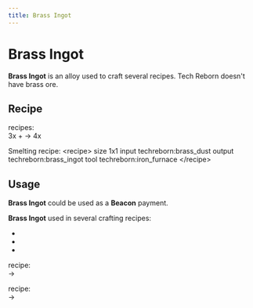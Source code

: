 ```yaml
---
title: Brass Ingot
---
```


<ItemImage file="brass_ingot" alt="Ingots" size="200" />

# Brass Ingot

**Brass Ingot** is an alloy used to craft several recipes. Tech Reborn doesn't have brass ore.

## Recipe

<CraftingTable recipe="input techreborn:brass_nugget techreborn:brass_nugget techreborn:brass_nugget input techreborn:brass_nugget techreborn:brass_nugget techreborn:brass_nugget input techreborn:brass_nugget techreborn:brass_nugget techreborn:brass_nugget output techreborn:brass_ingot"/>
<CraftingTable recipe="input air air air input air techreborn:brass_storage_block air input air air air output techreborn:brass_ingot,9"/>

<McItem slug="techreborn:alloy_smelter" inline={true}/> recipes:  
3x<McItem slug="minecraft:copper_ingot" inline={true}/> + <McItem slug="techreborn:zinc_ingot" inline={true}/> -> 4x <McItem slug="techreborn:brass_ingot" inline={true}/>

Smelting recipe: \<recipe\> size 1x1 input techreborn:brass_dust output techreborn:brass_ingot tool techreborn:iron_furnace \</recipe\>

## Usage

**Brass Ingot** could be used as a **Beacon** payment.

**Brass Ingot** used in several crafting recipes:

- <McItem slug="techreborn:brass_nugget" inline={true}/>
- <McItem slug="techreborn:brass_storage_block" inline={true}/>
- <McItem slug="techreborn:mixed_metal_ingot" inline={true}/>

<McItem slug="techreborn:compressor" inline={true}/> recipe:  
<McItem slug="techreborn:brass_ingot" inline={true}/> -> <McItem slug="techreborn:brass_plate" inline={true}/>

<McItem slug="techreborn:grinder" inline={true}/> recipe:  
<McItem slug="techreborn:brass_ingot" inline={true}/> -> <McItem slug="techreborn:brass_dust" inline={true}/>